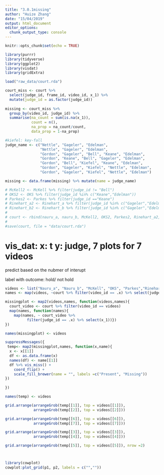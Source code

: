 ```yaml
---
title: "3.0.1missing"
author: "Huize Zhang"
date: "15/04/2019"
output: html_document
editor_options: 
  chunk_output_type: console
---
```


```r
knitr::opts_chunk$set(echo = TRUE)

library(purrr)
library(tidyverse)
library(ggplot2)
library(visdat)
library(gridExtra)
```

```r
load("raw_data/court.rda")

court_miss <- court %>% 
  select(judge_id, frame_id, video_id, x_1) %>% 
  mutate(judge_id = as.factor(judge_id))
  
missing <- court_miss %>% 
  group_by(video_id, judge_id) %>% 
  summarise(na_count = sum(is.na(x_1)), 
            count = n(),
            na_prop = na_count/count, 
            data_prop = 1-na_prop)

#kiefel: key-fall
judge_name <- c("Nettle", "Gageler", "Edelman", 
                "Nettle", "Gageler", "Edelman", 
                "Gordon", "Gageler", "Bell", "Keane", "Edelman",
                "Gordon", "Keane", "Bell", "Gageler", "Edelman",
                "Gordon", "Bell", "Kiefel", "Keane", "Edelman",
                "Gordon", "Gageler", "Kiefel", "Nettle", "Edelman",
                "Gordon", "Gageler", "Kiefel", "Nettle", "Edelman")

missing <- data.frame(missing) %>% mutate(name = judge_name)

# McKell2 <- McKell %>% filter(judge_id != "Bell")
# OKS2 <- OKS %>% filter(judge_id %in% c("Keane","Edelman"))
# Parkes2 <- Parkes %>% filter(judge_id =="Keane")
# Rinehart_a2 <- Rinehart_a %>% filter(judge_id %in% c("Gageler","Edelman"))
# Rinehart_b2 <- Rinehart_b %>% filter(judge_id %in% c("Gageler","Edelman"))
# 
# court <- rbind(nauru_a, nauru_b, McKell2, OKS2, Parkes2, Rinehart_a2, Rinehart_b2)  
#
#save(court, file = "data/court.rda")  


```


# vis_dat: x: t y: judge, 7 plots for 7 videos 
predict based on the nubmer of interupt

label with outcome: hold/ not hold

```r
videos <- list("Nauru_a", "Nauru_b", "McKell", "OKS", "Parkes","Rinehart_a", "Rinehart_b")
names <- map(videos, ~court %>% filter(video_id == .x) %>% select(judge_id) %>% unique())

missingplot <- map2(videos,names, function(videos,names){
  court_video <- court %>% filter(video_id == videos)
  map(names, function(names){
    map(names, ~ court_video %>% 
          filter(judge_id == .x) %>% select(x_1))})
})

names(missingplot) <- videos

suppressMessages({
 temp<- map2(missingplot,names, function(x,name){
  x <- x[[1]]
  df <- as.data.frame(x)
  names(df) <- name[[1]]
  df %>% vis_miss() + 
    coord_flip() + 
    scale_fill_brewer(name = "", labels =c("Present", "Missing"))
})
 
})

names(temp) <- videos

```
  
```r
grid.arrange(arrangeGrob(temp[[1]], top = videos[[1]]),
             arrangeGrob(temp[[2]], top = videos[[2]]))

grid.arrange(arrangeGrob(temp[[6]], top = videos[[6]]),
             arrangeGrob(temp[[7]], top = videos[[7]]))

grid.arrange(arrangeGrob(temp[[3]], top = videos[[3]]),
             arrangeGrob(temp[[4]], top = videos[[4]]))

grid.arrange(arrangeGrob(temp[[5]], top = videos[[5]]), nrow =2)



library(cowplot)
cowplot:plot_grid(p1, p2, labels = c("",""))
```

